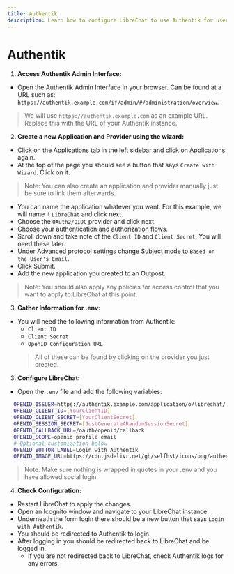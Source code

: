 ```yaml
---
title: Authentik
description: Learn how to configure LibreChat to use Authentik for user authentication.
---
```


# Authentik

1. **Access Authentik Admin Interface:**
- Open the Authentik Admin Interface in your browser. Can be found at a URL such as: `https://authentik.example.com/if/admin/#/administration/overview`.
> We will use `https://authentik.example.com` as an example URL. Replace this with the URL of your Authentik instance.

2. **Create a new Application and Provider using the wizard:**
- Click on the Applications tab in the left sidebar and click on Applications again.
- At the top of the page you should see a button that says `Create with Wizard`. Click on it.
> Note: You can also create an application and provider manually just be sure to link them afterwards.
- You can name the application whatever you want. For this example, we will name it `LibreChat` and click next.
- Choose the `OAuth2/OIDC` provider and click next.
- Choose your authentication and authorization flows.
- Scroll down and take note of the `Client ID` and `Client Secret`. You will need these later.
- Under Advanced protocol settings change Subject mode to `Based on the User's Email`.
- Click Submit.
- Add the new application you created to an Outpost.
> Note: You should also apply any policies for access control that you want to apply to LibreChat at this point.

3. **Gather Information for .env:**
- You will need the following information from Authentik:
  - `Client ID`
  - `Client Secret`
  - `OpenID Configuration URL`
  > All of these can be found by clicking on the provider you just created.

3. **Configure LibreChat:**
- Open the `.env` file and add the following variables:
```bash filename=".env"
  OPENID_ISSUER=https://authentik.example.com/application/o/librechat/.well-known/openid-configuration
  OPENID_CLIENT_ID=[YourClientID]
  OPENID_CLIENT_SECRET=[YourClientSecret]
  OPENID_SESSION_SECRET=[JustGenerateARandomSessionSecret]
  OPENID_CALLBACK_URL=/oauth/openid/callback
  OPENID_SCOPE=openid profile email
  # Optional customization below
  OPENID_BUTTON_LABEL=Login with Authentik
  OPENID_IMAGE_URL=https://cdn.jsdelivr.net/gh/selfhst/icons/png/authentik.png
```
> Note: Make sure nothing is wrapped in quotes in your .env and you have allowed social login.

4. **Check Configuration:**
- Restart LibreChat to apply the changes.
- Open an Icognito window and navigate to your LibreChat instance.
- Underneath the form login there should be a new button that says `Login with Authentik`.
- You should be redirected to Authentik to login.
- After logging in you should be redirected back to LibreChat and be logged in.
    - If you are not redirected back to LibreChat, check Authentik logs for any errors.